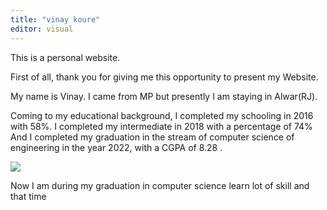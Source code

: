 ```yaml
---
title: "vinay koure"
editor: visual
---
```


This is a personal website.

First of all, thank you for giving me this opportunity to present my Website.

My name is Vinay. I came from MP but presently I am staying in Alwar(RJ).

Coming to my educational background, I completed my schooling in 2016 with 58%. I completed my intermediate in 2018 with a percentage of 74% And I completed my graduation in the stream of computer science of engineering in the year 2022, with a CGPA of 8.28 .

![](https://images.unsplash.com/photo-1541339907198-e08756dedf3f?ixlib=rb-4.0.3&ixid=M3wxMjA3fDB8MHxzZWFyY2h8NXx8dW5pdmVyc2l0eXxlbnwwfHwwfHx8MA%253D%253D&auto=format&fit=crop&w=500&q=60){fig-align="center"}

Now I am during my graduation in computer science learn lot of skill and that time
